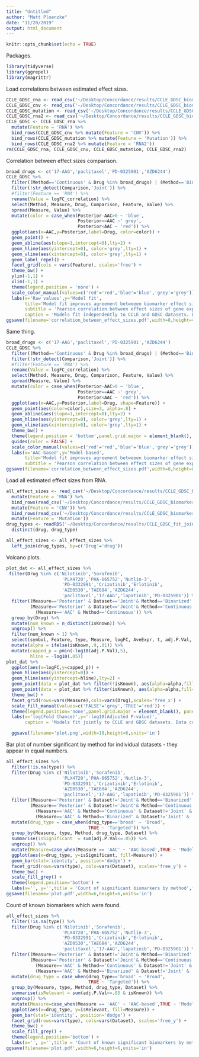 ```yaml
---
title: "Untitled"
author: "Matt Ploenzke"
date: "11/20/2019"
output: html_document
---
```


```r
knitr::opts_chunk$set(echo = TRUE)
```

Packages.
```r
library(tidyverse)
library(ggrepel)
library(magrittr)
```

Load correlations between estimated effect sizes.
```r
CCLE_GDSC_rna <- read_csv('~/Desktop/Concordance/results/CCLE_GDSC_biomarkers_rna/correlations.csv')
CCLE_GDSC_cnv <- read_csv('~/Desktop/Concordance/results/CCLE_GDSC_biomarkers_cnv/correlations.csv')
CCLE_GDSC_mutation <- read_csv('~/Desktop/Concordance/results/CCLE_GDSC_biomarkers_mutation/correlations.csv')
CCLE_GDSC_rna2 <- read_csv('~/Desktop/Concordance/results/CCLE_GDSC_biomarkers_rna2/correlations.csv')
CCLE_GDSC <- CCLE_GDSC_rna %>%
  mutate(Feature = 'RNA') %>%
  bind_rows(CCLE_GDSC_cnv %>% mutate(Feature = 'CNV')) %>%
  bind_rows(CCLE_GDSC_mutation %>% mutate(Feature = 'Mutation')) %>%
  bind_rows(CCLE_GDSC_rna2 %>% mutate(Feature = 'RNA2'))
rm(CCLE_GDSC_rna, CCLE_GDSC_cnv, CCLE_GDSC_mutation, CCLE_GDSC_rna2)
```

Correlation between effect sizes comparison.
```r
broad_drugs <- c('17-AAG','paclitaxel','PD-0325901','AZD6244')
CCLE_GDSC %>%
  filter((Method=='Continuous' & Drug %in% broad_drugs) | (Method=='Binarized' & !(Drug %in% broad_drugs))) %>%
  filter(!str_detect(Comparison,'Joint')) %>%
  #filter(Feature == 'RNA') %>%
  rename(Value = logFC_correlation) %>%
  select(Method, Measure, Drug, Comparison, Feature, Value) %>%
  spread(Measure, Value) %>%
  mutate(color = case_when(Posterior-AAC>0 ~ 'blue',
                           Posterior==AAC ~' grey',
                           Posterior<AAC ~ 'red')) %>%
  ggplot(aes(x=AAC,y=Posterior,label=Drug, color=color)) + 
  geom_point() + 
  geom_abline(aes(slope=1,intercept=0),lty=2) + 
  geom_hline(aes(yintercept=0), color='grey',lty=1) + 
  geom_vline(aes(xintercept=0), color='grey',lty=1) + 
  geom_label_repel() +
  facet_grid(cols = vars(Feature), scales='free') + 
  theme_bw() + 
  ylim(-1,1) + 
  xlim(-1,1) + 
  theme(legend.position = 'none') + 
  scale_color_manual(values=c('red'='red','blue'='blue','grey'='grey')) + 
  labs(x='Raw values',y='Model fit', 
       title='Model fit improves agreement betweeen biomarker effect sizes',
       subtitle = 'Pearson correlation between effect sizes of gene expression for all commonly-tested compounds',
       caption = 'Models fit independently to CCLE and GDSC datasets. Data curated from PharmacoGx.')
ggsave(filename='correlation_between_effect_sizes.pdf',width=8,height=4.5,units='in')
```

Same thing.
```r
broad_drugs <- c('17-AAG','paclitaxel','PD-0325901','AZD6244')
CCLE_GDSC %>%
  filter((Method=='Continuous' & Drug %in% broad_drugs) | (Method=='Binarized' & !(Drug %in% broad_drugs))) %>%
  filter(!str_detect(Comparison,'Joint')) %>%
  #filter(Feature == 'RNA') %>%
  rename(Value = logFC_correlation) %>%
  select(Method, Measure, Drug, Comparison, Feature, Value) %>%
  spread(Measure, Value) %>%
  mutate(color = case_when(Posterior-AAC>0 ~ 'blue',
                           Posterior==AAC ~' grey',
                           Posterior<AAC ~ 'red')) %>%
  ggplot(aes(x=AAC,y=Posterior,label=Drug, shape=Feature)) + 
  geom_point(aes(color=color),size=3, alpha=.8) + 
  geom_abline(aes(slope=1,intercept=0),lty=2) + 
  geom_hline(aes(yintercept=0), color='grey',lty=1) + 
  geom_vline(aes(xintercept=0), color='grey',lty=1) + 
  theme_bw() + 
  theme(legend.position = 'bottom',panel.grid.major = element_blank(), panel.grid.minor = element_blank()) + 
  guides(color = FALSE) +
  scale_color_manual(values=c('red'='red','blue'='blue','grey'='grey')) + 
  labs(x='AAC-based',y='Model-based', 
       title='Model fit improves agreement betweeen biomarker effect sizes',
       subtitle = 'Pearson correlation between effect sizes of gene expression for all commonly-tested compounds')
ggsave(filename='correlation_between_effect_sizes.pdf',width=8,height=8,units='in')
```

Load all estimated effect sizes from RNA.
```r
all_effect_sizes <- read_csv('~/Desktop/Concordance/results/CCLE_GDSC_biomarkers_rna/all_effect_sizes.csv') %>%
  mutate(Feature = 'RNA') %>%
  bind_rows(read_csv('~/Desktop/Concordance/results/CCLE_GDSC_biomarkers_cnv/all_effect_sizes.csv') %>%
  mutate(Feature = 'CNV')) %>%
  bind_rows(read_csv('~/Desktop/Concordance/results/CCLE_GDSC_biomarkers_mutation/all_effect_sizes.csv') %>%
  mutate(Feature = 'Mutation'))
drug_types <- readRDS('~/Desktop/Concordance/results/CCLE_GDSC_fit_joint/posterior_drug_fits.RDS') %>%
  distinct(drug, drug_type)

all_effect_sizes <- all_effect_sizes %>%
  left_join(drug_types, by=c('Drug'='drug'))
```

Volcano plots.
```r
plot_dat <- all_effect_sizes %>% 
 filter(Drug %in% c('Nilotinib','Sorafenib',
                     'PLX4720','PHA-665752','Nutlin-3',
                     'PD-0332991','Crizotinib','Erlotinib',
                     'AZD0530','TAE684','AZD6244',
                     'paclitaxel','17-AAG','lapatinib','PD-0325901')) %>% 
  filter((Measure=='Posterior' & Dataset=='Joint'& Method=='Binarized' & !(Drug %in% broad_drugs)) | 
         (Measure=='Posterior' & Dataset=='Joint'& Method=='Continuous' & Drug %in% broad_drugs) |
           (Measure=='AAC' & Method=='Continuous')) %>%
  group_by(Drug) %>% 
  mutate(num_known = n_distinct(isKnown)) %>%
  ungroup() %>%
  filter(num_known > 1) %>%
  select(symbol, Feature, type, Measure, logFC, AveExpr, t, adj.P.Val, Drug, isKnown) %>% 
  mutate(alpha = ifelse(isKnown,.9,.01)) %>%
  mutate(capped_p = pmin(-log10(adj.P.Val),5),
         hline = -log10(.05)) 
plot_dat %>%
  ggplot(aes(x=logFC,y=capped_p)) + 
  geom_hline(aes(yintercept=0)) + 
  geom_hline(aes(yintercept=hline),lty=2) + 
  geom_point(data = plot_dat %>% filter(!isKnown), aes(alpha=alpha,fill=isKnown), show.legend = FALSE,pch=21,color='black') + 
  geom_point(data = plot_dat %>% filter(isKnown), aes(alpha=alpha,fill=isKnown), show.legend = FALSE,pch=21,color='black') + 
  theme_bw() + 
  facet_grid(rows=vars(Measure),cols=vars(Drug),scales='free_x') + 
  scale_fill_manual(values=c('FALSE'='grey','TRUE'='red')) + 
  theme(legend.position='none',panel.grid.major = element_blank(), panel.grid.minor = element_blank())  + 
  labs(x='log(Fold Chance)',y='-log10(Adjusted P-value)', 
       caption = 'Models fit jointly to CCLE and GDSC datasets. Data curated from PharmacoGx.')

  ggsave(filename='plot.png',width=18,height=6,units='in')
```

Bar plot of number significant by method for individual datasets - they appear in equal numbers.
```r
all_effect_sizes %>% 
  filter(!is.na(type)) %>%
  filter(Drug %in% c('Nilotinib','Sorafenib',
                     'PLX4720','PHA-665752','Nutlin-3',
                     'PD-0332991','Crizotinib','Erlotinib',
                     'AZD0530','TAE684','AZD6244',
                     'paclitaxel','17-AAG','lapatinib','PD-0325901')) %>% 
  filter((Measure=='Posterior' & Dataset!='Joint'& Method=='Binarized' & !(drug_type=='broad')) | 
         (Measure=='Posterior' & Dataset!='Joint'& Method=='Continuous' & (drug_type=='broad')) |
           (Measure=='AAC' & Method=='Continuous' & Dataset!='Joint' & (drug_type=='broad')) |
           (Measure=='AAC' & Method=='Binarized' & Dataset!='Joint' & !(drug_type=='broad'))) %>% 
  mutate(drug_type = case_when(drug_type=='broad' ~ 'Broad',
                               TRUE ~ 'Targeted')) %>%
  group_by(Measure, type, Method, drug_type, Dataset) %>%
  summarise(isSignificant  = sum(adj.P.Val<=.05)) %>%
  ungroup() %>%
  mutate(Measure=case_when(Measure == 'AAC' ~ 'AAC-based',TRUE ~ 'Model-based')) %>%
  ggplot(aes(x=drug_type, y=isSignificant, fill=Measure)) + 
  geom_bar(stat='identity', position='dodge') +
  facet_grid(rows=vars(type), cols=vars(Dataset), scales='free_y') + 
  theme_bw() + 
  scale_fill_grey() + 
  theme(legend.position='bottom') +
  labs(x='', y='',title = 'Count of significant biomarkers by method',fill='') 
ggsave(filename='plot.pdf',width=6,height=6,units='in')
```

Count of known biomarkers which were found.
```r
all_effect_sizes %>% 
  filter(!is.na(type)) %>%
  filter(Drug %in% c('Nilotinib','Sorafenib',
                     'PLX4720','PHA-665752','Nutlin-3',
                     'PD-0332991','Crizotinib','Erlotinib',
                     'AZD0530','TAE684','AZD6244',
                     'paclitaxel','17-AAG','lapatinib','PD-0325901')) %>% 
  filter((Measure=='Posterior' & Dataset!='Joint'& Method=='Binarized' & !(drug_type=='broad')) | 
         (Measure=='Posterior' & Dataset!='Joint'& Method=='Continuous' & (drug_type=='broad')) |
           (Measure=='AAC' & Method=='Continuous' & Dataset!='Joint' & (drug_type=='broad')) |
           (Measure=='AAC' & Method=='Binarized' & Dataset!='Joint' & !(drug_type=='broad'))) %>% 
  mutate(drug_type = case_when(drug_type=='broad' ~ 'Broad',
                               TRUE ~ 'Targeted')) %>%
  group_by(Measure, type, Method, drug_type, Dataset) %>%
  summarise(isRelevant = sum(adj.P.Val<=.05 & isKnown)) %>%
  ungroup() %>% 
  mutate(Measure=case_when(Measure == 'AAC' ~ 'AAC-based',TRUE ~ 'Model-based')) %>%
  ggplot(aes(x=drug_type, y=isRelevant, fill=Measure)) + 
  geom_bar(stat='identity', position='dodge') +
  facet_grid(rows=vars(type), cols=vars(Dataset), scales='free_y') + 
  theme_bw() + 
  scale_fill_grey() + 
  theme(legend.position='bottom') + 
  labs(x='', y='',title = 'Count of known significant biomarkers by method',fill='')
ggsave(filename='plot.pdf',width=6,height=6,units='in')
```


